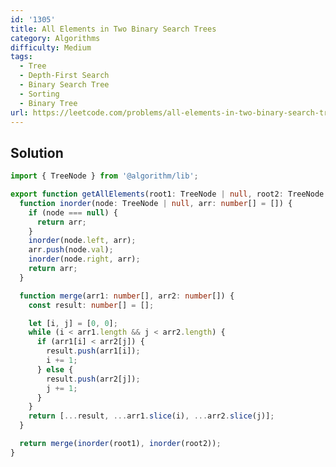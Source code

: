 ```yaml
---
id: '1305'
title: All Elements in Two Binary Search Trees
category: Algorithms
difficulty: Medium
tags:
  - Tree
  - Depth-First Search
  - Binary Search Tree
  - Sorting
  - Binary Tree
url: https://leetcode.com/problems/all-elements-in-two-binary-search-trees
---
```


## Solution

```typescript filename="solution.ts" copy
import { TreeNode } from '@algorithm/lib';

export function getAllElements(root1: TreeNode | null, root2: TreeNode | null): number[] {
  function inorder(node: TreeNode | null, arr: number[] = []) {
    if (node === null) {
      return arr;
    }
    inorder(node.left, arr);
    arr.push(node.val);
    inorder(node.right, arr);
    return arr;
  }

  function merge(arr1: number[], arr2: number[]) {
    const result: number[] = [];

    let [i, j] = [0, 0];
    while (i < arr1.length && j < arr2.length) {
      if (arr1[i] < arr2[j]) {
        result.push(arr1[i]);
        i += 1;
      } else {
        result.push(arr2[j]);
        j += 1;
      }
    }
    return [...result, ...arr1.slice(i), ...arr2.slice(j)];
  }

  return merge(inorder(root1), inorder(root2));
}
```
